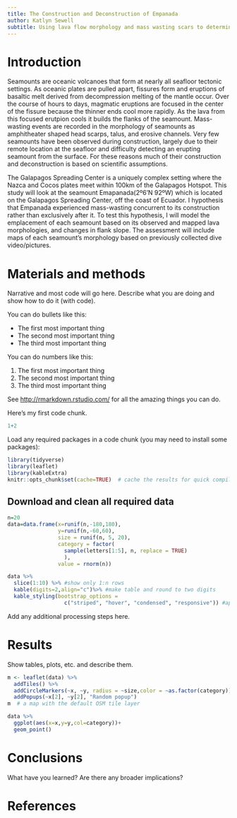 ```yaml
---
title: The Construction and Deconstruction of Empanada
author: Katlyn Sewell
subtitle: Using lava flow morphology and mass wasting scars to determine if Empanada fell apart while it was being built  
---
```


# Introduction
 Seamounts are oceanic volcanoes that form at nearly all seafloor tectonic settings. As oceanic plates are pulled apart, fissures form and eruptions of basaltic melt derived from decompression melting of the mantle occur. Over the course of hours to days, magmatic eruptions are focused in the center of the fissure because the thinner ends cool more rapidly. As the lava from this focused erutpion cools it builds the flanks of the seamount. Mass-wasting events are recorded in the morphology of seamounts as amphitheater shaped head scarps, talus, and erosive channels. Very few seamounts have been observed during construction, largely due to their remote location at the seafloor and difficulty detecting an erupting seamount from the surface. For these reasons much of their construction and deconstruction is based on scientific assumptions.  
  
  The Galapagos Spreading Center is a uniquely complex setting where the Nazca and Cocos plates meet within 100km of the Galapagos Hotspot. This study will look at the seamount Emapanada(2º6’N 92ºW) which is located on the Galapagos Spreading Center, off the coast of Ecuador. I hypothesis that Empanada experienced mass-wasting concurrent to its construction rather than exclusively after it. To test this hypothesis, I will model the emplacement of each seamount based on its observed and mapped lava morphologies, and changes in flank slope. The assessment will include maps of each seamount’s morphology based on previously collected dive video/pictures.

# Materials and methods

Narrative and most code will go here.  Describe what you are doing and show how to do it (with code).

You can do bullets like this:

* The first most important thing
* The second most important thing
* The third most important thing

You can do numbers like this:

1. The first most important thing
2. The second most important thing
3. The third most important thing

See [http://rmarkdown.rstudio.com/](http://rmarkdown.rstudio.com/) for all the amazing things you can do.


Here's my first code chunk.
```r
1+2
```

Load any required packages in a code chunk (you may need to install some packages):

```r
library(tidyverse)
library(leaflet)
library(kableExtra)
knitr::opts_chunk$set(cache=TRUE)  # cache the results for quick compiling
```

## Download and clean all required data
```r
n=20
data=data.frame(x=runif(n,-180,180),
                y=runif(n,-60,60),
                size = runif(n, 5, 20),
                category = factor(
                  sample(letters[1:5], n, replace = TRUE)
                  ),
                value = rnorm(n))
```

```r
data %>% 
  slice(1:10) %>% #show only 1:n rows
  kable(digits=2,align="c")%>% #make table and round to two digits
  kable_styling(bootstrap_options = 
                  c("striped", "hover", "condensed", "responsive")) #apply other formatting
```

Add any additional processing steps here.

# Results

Show tables, plots, etc. and describe them.

```r
m <- leaflet(data) %>% 
  addTiles() %>% 
  addCircleMarkers(~x, ~y, radius = ~size,color = ~as.factor(category)) %>% 
  addPopups(~x[2], ~y[2], "Random popup")
m  # a map with the default OSM tile layer
```


```r
data %>% 
  ggplot(aes(x=x,y=y,col=category))+
  geom_point()
```

# Conclusions

What have you learned?  Are there any broader implications?

# References
